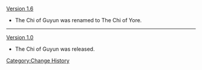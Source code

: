 [[Version 1.6]]
*The Chi of Guyun was renamed to The Chi of Yore.
----
[[Version 1.0]]
*The Chi of Guyun was released.
<noinclude>[[Category:Change History]]</noinclude>